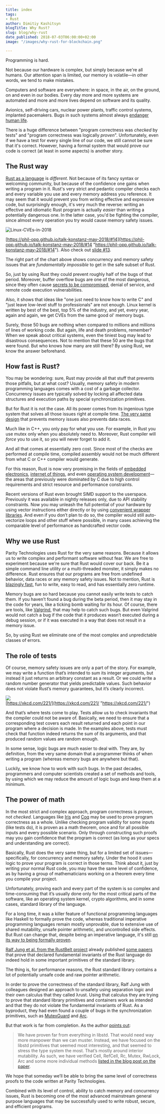 ```yaml
---
title: index
tags:
- Rust
author: Dimitiy Kashitsyn
blogTitle: Why Rust?
slug: blog/why-rust
date_published: 2018-07-03T06:00:00+02:00
image: "/images/why-rust-for-blockchain.png"

---
```

Programming is hard.

Not because our hardware is complex, but simply because we're all humans. Our attention span is limited, our memory is volatile—in other words, we tend to make mistakes.

Computers and software are everywhere: in space, in the air, on the ground, on and even in our bodies. Every day more and more systems are automated and more and more lives depend on software and its quality.

Avionics, self-driving cars, nuclear power plants, traffic control systems, implanted pacemakers. Bugs in such systems almost always [endanger human life](https://en.wikipedia.org/wiki/Therac-25).

There is a huge difference between "program correctness was _checked_ by tests" and "program correctness was logically _proven_". Unfortunately, even if we have a test for every single line of our code, we still cannot be sure that it's correct. However, having a formal system that would prove our code is correct (at least in some aspects) is another story.

## The Rust way

[Rust as a language](https://www.rust-lang.org/en-US/) is _different_. Not because of its fancy syntax or welcoming community, but because of the confidence one gains when writing a program in it. Rust's very strict and pedantic compiler checks each and every variable you use and every memory address you reference. It may seem that it would prevent you from writing effective and expressive code, but surprisingly enough, it's very much the reverse: writing an effective and idiomatic Rust program is actually _easier_ than writing a potentially dangerous one. In the latter case, you'd be fighting the compiler, since almost every operation you try would cause memory safety issues.

![Linux-CVEs-in-2018](/images/linux-cves-in-2018.png "Linux-CVEs-in-2018")

  
[https://phil-opp.github.io/talk-konstanz-may-2018/#14](https://phil-opp.github.io/talk-konstanz-may-2018/#14 "https://phil-opp.github.io/talk-konstanz-may-2018/#14"). Also check out [slide #13](https://phil-opp.github.io/talk-konstanz-may-2018/#13).

The right part of the chart above shows concurrency and memory safety issues that are _fundamentally impossible_ to get in the safe subset of Rust.

So, just by using Rust they could prevent roughly half of the bugs of that period. Moreover, buffer overflow bugs are one of the most dangerous, since they often cause [secrets to be compromised](http://heartbleed.com/), denial of service, and remote code execution vulnerabilities.

Also, it shows that ideas like "one just need to know how to write C" and "just leave low-level stuff to professionals" are not enough. Linux kernel is written by best of the best, top 5% of the industry, and yet, every year, again and again, we get CVEs from the same good ol' memory bugs.

Surely, those 50 bugs are nothing when compared to millions and millions of lines of working code. But again, life and death problems, remember? When we speak about critical systems, even the tiniest bug may lead to disastrous consequences. Not to mention that these 50 are the bugs that were found. But who knows how many are still there? By using Rust, we know the answer beforehand.

## How fast is Rust?

You may be wondering: sure, Rust may provide all that stuff that prevents those pitfalls, but at what cost? Usually, memory safety in modern programming languages comes with a cost of a garbage collector. Concurrency issues are typically solved by locking all affected data structures and execution paths by special synchronization primitives.

But for Rust it is not the case. All its power comes from its ingenious type system that solves all those issues right at compile time. [The very same design](https://blog.rust-lang.org/2015/04/10/Fearless-Concurrency.html) that prevents memory issues also prevents data races.

Much like in C++, you only pay for what you use. For example, in Rust you use mutex only when you absolutely need to. Moreover, Rust compiler will _force_ you to use it, so you will never forget to add it.

And all that comes at essentially zero cost. Since most of the checks are performed at compile time, compiled assembly would not be much different from what C or C++ compiler would generate.

For this reason, Rust is now very promising in the fields of [embedded electronics](http://blog.japaric.io/), [internet of things](https://www.tockos.org/), and even [operating system development](https://wiki.osdev.org/Rust)—the areas that previously were dominated by C due to high control requirements and strict resource and performance constraints.

Recent versions of Rust even brought SIMD support to the userspace. Previously it was available in nightly releases only, due to API stability constraints. Now you may unleash the full potential of your hardware by using vector instructions either directly or by using [convenient wrapper libraries](https://github.com/AdamNiederer/faster). And even if you don’t plan to do so, the compiler would still auto-vectorize loops and other stuff where possible, in many cases achieving the comparable level of performance as handcrafted vector code.

## Why we use Rust

Parity Technologies uses Rust for the very same reasons. Because it allows us to write complex and performant software without fear. We are free to experiment because we're sure that Rust would cover our back. Be it a simple command line utility or a multi-threaded monster, it simply makes no difference. Rust ensures that our programs are free from undefined behavior, data races or any memory safety issues. Not to mention, Rust is [blazingly fast](https://benchmarksgame-team.pages.debian.net/benchmarksgame/faster/rust.html), fun to write, easy to read, and has essentially zero runtime.

Memory bugs are so hard because you cannot easily write tests to catch them. If you haven’t found a bug during the beta period, then it may stay in the code for years, like a ticking bomb waiting for its hour. Of course, there are tools, like [Valgrind](http://valgrind.org/), that may help to catch such bugs. But even Valgrind would not catch a bug if the code that it produces wasn’t executed during a debug session, or if it was executed in a way that does not result in a memory issue.

So, by using Rust we eliminate one of the most complex and unpredictable classes of errors.

## The role of tests

Of course, memory safety issues are only a part of the story. For example, we may write a function that’s intended to sum its integer arguments, but instead it just returns an arbitrary constant as a result. Or we could write a random number generator that yields predictable values. Such behavior does not violate Rust’s memory guarantees, but it’s clearly incorrect.

![](/images/random_number.png)  
[https://xkcd.com/221/](https://xkcd.com/221/ "https://xkcd.com/221/")

And that’s where tests come to play. Tests allow us to check invariants that the compiler could not be aware of. Basically, we need to ensure that a corresponding test covers each result returned and each point in our program where a decision is made. In the examples above, tests must check that function indeed returns the sum of its arguments, and that produced random values are random enough.

In some sense, logic bugs are much easier to deal with. They are, by definition, from the very same domain that a programmer thinks of when writing a program (whereas memory bugs are anywhere but that).

Luckily, we know how to work with such bugs. In the past decades, programmers and computer scientists created a set of methods and tools, by using which we may reduce the amount of logic bugs and keep them at a minimum.

## The power of math

In the most strict and complex approach, program correctness is _proven_, not _checked_. Languages like [Iris](http://iris-project.org/) and [Coq](https://coq.inria.fr/) may be used to prove program correctness as a whole. Unlike checking program validity for some inputs (like tests do), it is proven as a math theorem, once and for all possible inputs and every possible scenario. Only through constructing such proofs may you gain confidence that the program is correct (as long as your specs and understanding are correct).

Basically, Rust does the very same thing, but for a limited set of issues—specifically, for concurrency and memory safety. Under the hood it uses logic to prove your program is correct in those terms. Think about it, just by writing your normal Rust code, you may have the same level of confidence, as by having a group of mathematicians working on a theorem every time you compile your project.

Unfortunately, proving each and every part of the system is so complex and time-consuming that it’s usually done only for the most critical parts of the software, like an operating system kernel, crypto algorithms, and in some cases, standard library of the language.

For a long time, it was a killer feature of functional programming languages like Haskell to formally prove the code, whereas traditional imperative programming languages remain mostly unprovable, due to extensive use of shared mutability, unsafe pointer arithmetic, and uncontrolled side effects. But Rust can change that, despite being an imperative language, it's still [on its way to being formally proven](https://www.ralfj.de/blog/2015/10/12/formalizing-rust.html).

[Ralf Jung et al. from the RustBelt project](http://plv.mpi-sws.org/rustbelt/) already published [some papers](https://people.mpi-sws.org/\~dreyer/papers/rustbelt/paper.pdf) that prove that declared fundamental invariants of the Rust language do indeed hold in some important primitives of the standard library.

The thing is, for performance reasons, the Rust standard library contains a lot of potentially unsafe code and raw pointer arithmetic.

In order to prove the correctness of the standard library, Ralf Jung with colleagues designed an approach to unsafety using separation logic and their own calculus that they called λrust. Using that calculus they are trying to prove that standard library primitives and containers work as intended and that they do not violate the fundamental invariants of Rust. As a byproduct, they had even found a couple of bugs in the synchronization primitives, such as [MutexGuard](https://www.ralfj.de/blog/2017/06/09/mutexguard-sync.html) and [Arc](https://www.ralfj.de/blog/2018/07/13/arc-synchronization.html).

But that work is far from completion. As the author [points out](https://www.reddit.com/r/rust/comments/8vzwyd/parity_blog_why_rust/e2dablj):

> We have proven far from everything in libstd. That would need way more manpower than we can muster. Instead, we have focused on the libstd primitives that seemed most interesting, and that seemed to stress the type system the most. That’s mostly around interior mutability. As such, we have verified Cell, RefCell, Rc, Mutex, RwLock, Arc and some more individual methods [listed in the blog post on the paper](https://www.ralfj.de/blog/2017/07/08/rustbelt.html).

We hope that someday we’ll be able to bring the same level of correctness proofs to the code written at Parity Technologies.

Combined with its level of control, ability to catch memory and concurrency issues, Rust is becoming one of the most advanced mainstream general purpose languages that may be successfully used to write robust, secure, and efficient programs.